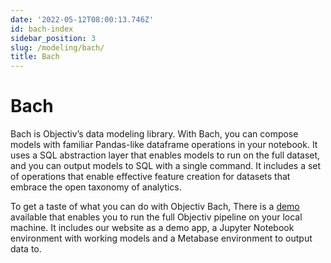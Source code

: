 ```yaml
---
date: '2022-05-12T08:00:13.746Z'
id: bach-index
sidebar_position: 3
slug: /modeling/bach/
title: Bach
---
```


# Bach

Bach is Objectiv’s data modeling library. With Bach, you can compose models with familiar Pandas-like
dataframe operations in your notebook. It uses a SQL abstraction layer that enables models to run on the
full dataset, and you can output models to SQL with a single command. It includes a set of operations that
enable effective feature creation for datasets that embrace the open taxonomy of analytics.

To get a taste of what you can do with Objectiv Bach, There is a [demo](/docs/home/quickstart-guide) available that enables you to run the full Objectiv pipeline on your local
machine. It includes our website as a demo app, a Jupyter Notebook
environment with working models and a Metabase environment to output data to.
